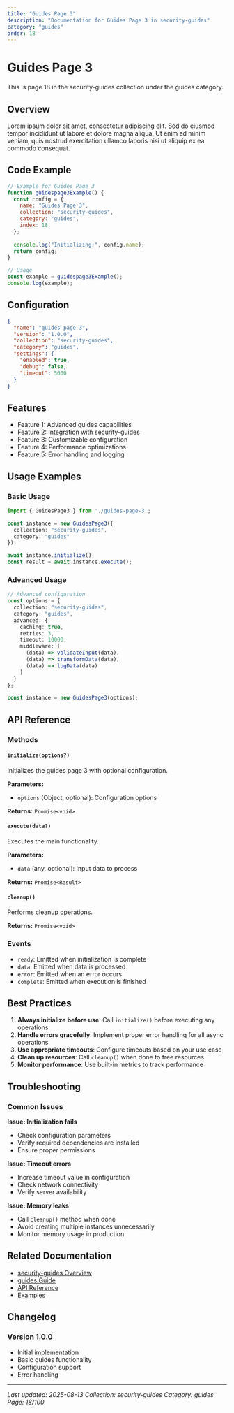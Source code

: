 ```yaml
---
title: "Guides Page 3"
description: "Documentation for Guides Page 3 in security-guides"
category: "guides"
order: 18
---
```


# Guides Page 3

This is page 18 in the security-guides collection under the guides category.

## Overview

Lorem ipsum dolor sit amet, consectetur adipiscing elit. Sed do eiusmod tempor incididunt ut labore et dolore magna aliqua. Ut enim ad minim veniam, quis nostrud exercitation ullamco laboris nisi ut aliquip ex ea commodo consequat.

## Code Example

```javascript
// Example for Guides Page 3
function guidespage3Example() {
  const config = {
    name: "Guides Page 3",
    collection: "security-guides",
    category: "guides",
    index: 18
  };
  
  console.log("Initializing:", config.name);
  return config;
}

// Usage
const example = guidespage3Example();
console.log(example);
```

## Configuration

```json
{
  "name": "guides-page-3",
  "version": "1.0.0",
  "collection": "security-guides",
  "category": "guides",
  "settings": {
    "enabled": true,
    "debug": false,
    "timeout": 5000
  }
}
```

## Features

- Feature 1: Advanced guides capabilities
- Feature 2: Integration with security-guides
- Feature 3: Customizable configuration
- Feature 4: Performance optimizations
- Feature 5: Error handling and logging

## Usage Examples

### Basic Usage

```typescript
import { GuidesPage3 } from './guides-page-3';

const instance = new GuidesPage3({
  collection: "security-guides",
  category: "guides"
});

await instance.initialize();
const result = await instance.execute();
```

### Advanced Usage

```typescript
// Advanced configuration
const options = {
  collection: "security-guides",
  category: "guides",
  advanced: {
    caching: true,
    retries: 3,
    timeout: 10000,
    middleware: [
      (data) => validateInput(data),
      (data) => transformData(data),
      (data) => logData(data)
    ]
  }
};

const instance = new GuidesPage3(options);
```

## API Reference

### Methods

#### `initialize(options?)`

Initializes the guides page 3 with optional configuration.

**Parameters:**
- `options` (Object, optional): Configuration options

**Returns:** `Promise<void>`

#### `execute(data?)`

Executes the main functionality.

**Parameters:**
- `data` (any, optional): Input data to process

**Returns:** `Promise<Result>`

#### `cleanup()`

Performs cleanup operations.

**Returns:** `Promise<void>`

### Events

- `ready`: Emitted when initialization is complete
- `data`: Emitted when data is processed
- `error`: Emitted when an error occurs
- `complete`: Emitted when execution is finished

## Best Practices

1. **Always initialize before use**: Call `initialize()` before executing any operations
2. **Handle errors gracefully**: Implement proper error handling for all async operations
3. **Use appropriate timeouts**: Configure timeouts based on your use case
4. **Clean up resources**: Call `cleanup()` when done to free resources
5. **Monitor performance**: Use built-in metrics to track performance

## Troubleshooting

### Common Issues

**Issue: Initialization fails**
- Check configuration parameters
- Verify required dependencies are installed
- Ensure proper permissions

**Issue: Timeout errors**
- Increase timeout value in configuration
- Check network connectivity
- Verify server availability

**Issue: Memory leaks**
- Call `cleanup()` method when done
- Avoid creating multiple instances unnecessarily
- Monitor memory usage in production

## Related Documentation

- [security-guides Overview](../index)
- [guides Guide](../guides/index)
- [API Reference](../api/index)
- [Examples](../examples/index)

## Changelog

### Version 1.0.0
- Initial implementation
- Basic guides functionality
- Configuration support
- Error handling

---

*Last updated: 2025-08-13*
*Collection: security-guides*
*Category: guides*
*Page: 18/100*
